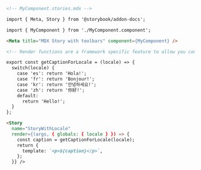 ```md
<!-- MyComponent.stories.mdx -->

import { Meta, Story } from '@storybook/addon-docs';

import { MyComponent } from './MyComponent.component';

<Meta title="MDX Story with toolbars" component={MyComponent} />

<!-- Render functions are a framework specific feature to allow you control on how the component renders -->

export const getCaptionForLocale = (locale) => {
  switch(locale) {
    case 'es': return 'Hola!';
    case 'fr': return 'Bonjour!';
    case 'kr': return '안녕하세요!';
    case 'zh': return '你好!';
    default:
      return 'Hello!';
  }
};

<Story 
  name="StoryWithLocale" 
  render={(args, { globals: { locale } }) => {
    const caption = getCaptionForLocale(locale);
    return {
      template: `<p>${caption}</p>`,
    };
  }} />
```